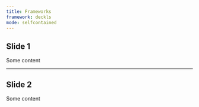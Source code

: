 ```yaml
---
title: Frameworks
framework: deckls
mode: selfcontained
---
```


## Slide 1

Some content

--- 

## Slide 2

Some content

